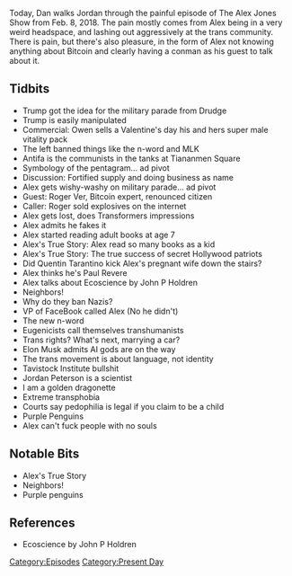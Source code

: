 {{DEFAULTSORT:
    #_EPISODE_0127:February 8, 2018
}}{{Episode
    | title           = February 8, 2018
    | caption         = [https://knowledgefight.libsyn.com/knowledge-fight-feb-8-2018 Listen to this episode on Libsyn]
    | episodeNumber   = 127
    | length          = 02:51:41
    | airDate         = February 9, 2018
    | coverageDate    = February 8, 2018
    | episodeType     = [[:Category:Present Day|Present Day]]
    | appearance      = [[Roger Ver]], [[Quentin Tarantino]], [[John P Holdren]], [[Elon Musk]]
    | beverage        = Burnt City Brewery Face Melter IPA
    | oocDrop         = We're not lying!
    | previousEpisode = [[126: February 2, 2018 (Special Report)]]
    | nextEpisode     = [[128: March 3, 2015]]
}}

{{Stub}}

Today, Dan walks Jordan through the painful episode of The Alex Jones Show from Feb. 8, 2018. The pain mostly comes from Alex being in a very weird headspace, and lashing out aggressively at the trans community. There is pain, but there's also pleasure, in the form of Alex not knowing anything about Bitcoin and clearly having a conman as his guest to talk about it.

==Tidbits==

*Trump got the idea for the military parade from Drudge
*Trump is easily manipulated
*Commercial: Owen sells a Valentine's day his and hers super male vitality pack
*The left banned things like the n-word and MLK
*Antifa is the communists in the tanks at Tiananmen Square
*Symbology of the pentagram... ad pivot
*Discussion: Fortified supply and doing business as name
*Alex gets wishy-washy on military parade... ad pivot
*Guest: Roger Ver, Bitcoin expert, renounced citizen
*Caller: Roger sold explosives on the internet
*Alex gets lost, does Transformers impressions
*Alex admits he fakes it
*Alex started reading adult books at age 7
*Alex's True Story: Alex read so many books as a kid
*Alex's True Story: The true success of secret Hollywood patriots
*Did Quentin Tarantino kick Alex's pregnant wife down the stairs?
*Alex thinks he's Paul Revere
*Alex talks about Ecoscience by John P Holdren
*Neighbors!
*Why do they ban Nazis?
*VP of FaceBook called Alex (No he didn't)
*The new n-word
*Eugenicists call themselves transhumanists
*Trans rights? What's next, marrying a car?
*Elon Musk admits AI gods are on the way
*The trans movement is about language, not identity
*Tavistock Institute bullshit
*Jordan Peterson is a scientist
*I am a golden dragonette
*Extreme transphobia
*Courts say pedophilia is legal if you claim to be a child
*Purple Penguins
*Alex can't fuck people with no souls

==Notable Bits==

*Alex's True Story
*Neighbors!
*Purple penguins

==References==

*Ecoscience by John P Holdren

[[Category:Episodes]]
[[Category:Present Day]]
